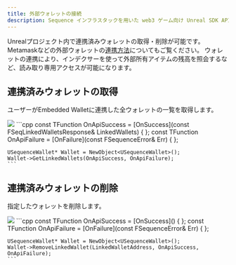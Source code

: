 ```yaml
---
title: 外部ウォレットの接続
description: Sequence インフラスタックを用いた web3 ゲーム向け Unreal SDK API のセッション管理に関するドキュメントです。
---
```


Unrealプロジェクト内で連携済みウォレットの取得・削除が可能です。Metamaskなどの外部ウォレットの[連携方法](/solutions_old/wallets/embedded-wallet/link-wallets/integration-guide)についてもご覧ください。
ウォレットの連携により、インデクサーを使って外部所有アイテムの残高を照会するなど、読み取り専用アクセスが可能になります。

## 連携済みウォレットの取得
ユーザーがEmbedded Walletに連携した全ウォレットの一覧を取得します。

<Tabs>
  <Tab title="ブループリント">
    <Frame>
      <img src="/images/unreal/get_linked_wallets.png" />
    </Frame>
  </Tab>

  <Tab title="C++">
    ```cpp
    const TFunction<void (FSeqLinkedWalletsResponse)> OnApiSuccess = [OnSuccess](const FSeqLinkedWalletsResponse& LinkedWallets) { };
    const TFunction<void (FSequenceError)> OnApiFailure = [OnFailure](const FSequenceError& Err) { };

    USequenceWallet* Wallet = NewObject<USequenceWallet>();
    Wallet->GetLinkedWallets(OnApiSuccess, OnApiFailure);
    ```
  </Tab>
</Tabs>

## 連携済みウォレットの削除
指定したウォレットを削除します。

<Tabs>
  <Tab title="ブループリント">
    <Frame>
      <img src="/images/unreal/remove_linked_wallets.png" />
    </Frame>
  </Tab>

  <Tab title="C++">
    ```cpp
    const TFunction<void()> OnApiSuccess = [OnSuccess]() { };
    const TFunction<void (FSequenceError)> OnApiFailure = [OnFailure](const FSequenceError& Err) { };

    USequenceWallet* Wallet = NewObject<USequenceWallet>();
    Wallet->RemoveLinkedWallet(LinkedWalletAddress, OnApiSuccess, OnApiFailure);
    ```
  </Tab>
</Tabs>